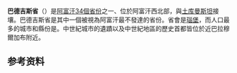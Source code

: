 {{Infobox settlement
|name                   =巴德吉斯省
|native_name            =بادغیس
|native_name_lang       = fa
|settlement_type        =[[阿富汗行政區劃|省]]
|image_caption          = Qala i Naw, Badghis
|image_map              = Badghis in Afghanistan.svg
|map_caption            = 巴德吉斯省在阿富汗的位置
|image_map1             = Badghis districts.png 
|map_caption1           = 2005年重劃前的區
|coordinates            = {{coord|35|0|N|63|45|E|display=inline,title}}
|subdivision_type       = 國家
|subdivision_name       = {{flag|Afghanistan|Taliban}}
|established_title      =  
|established_date       = 
|seat_type              = 省會
|seat                   =[[瑙堡|瑙堡]]
| seat1_type = 最大城市
| seat1 = {{link-en|巴拉穆爾加布|Bala Murghab}}
|parts_type             =[[縣_(阿富汗)|縣]]
|parts_style            = coll
|leader_party           = 
|leader_title           = 省長
|leader_name            =
|unit_pref                = 
|area_footnotes           =
|area_total_km2           =20590.6
|area_land_km2            = 
|area_water_km2           =0
|elevation_footnotes    = 
|elevation_m            = 
|population_total               =499,393
|population_as_of               =2013
|population_footnotes           =<ref name="MRRD-Profile">{{Cite web|title=Project Development Plan: Badghis Provincial Profile |publisher==Afghanistan Ministry of Rural Rehabilitation and Development |url=http://www.mrrd.gov.af/nabdp/Provincial%20Profiles/Badghis%20PDP%20Provincial%20profile.pdf |archive-url=https://web.archive.org/web/20101202130249/http://www.mrrd.gov.af/nabdp/Provincial%20Profiles/Badghis%20PDP%20Provincial%20profile.pdf |archive-date=2010-12-02 |dead-url=yes }}</ref>
|population_density_km2         =20.9 <!--For automatic calculation, any density field may contain: auto -->
|population_note                =
|demographics_type1             = 人口
|demographics1_footnotes        =
|demographics1_title1           = 種族
|demographics1_info1            = [[塔吉克族|塔吉克人]]、[[普什圖人|普什圖人]]、[[烏孜別克族|烏孜別克人]]、[[土庫曼人|土庫曼人]]、[[哈扎拉人|哈扎拉人]]
|demographics1_title2           =語言
|demographics1_info2            =[[達利語|達利語]]、[[普什圖語|普什圖語]]、[[土庫曼語|土庫曼語]]
|timezone1               = 
|utc_offset1             = 
|postal_code            =
|iso_code               =AF-BDG
|website                = 
}}

'''巴德吉斯省'''（{{lang-fa|د بادغيس ولايت}}）是[[阿富汗行政區劃|阿富汗34個省份]]之一、位於阿富汗西北部，與[[土库曼斯坦|土库曼斯坦]]接壤。巴德吉斯省是其中一個被視為阿富汗最不發達的省份。省會是[[瑙堡|瑙堡]]，而人口最多的城市和縣份是{{link-en|巴拉穆爾加布|Bala Murghab}}。中世紀城市{{link-en|河畔梅爾夫|Marw al-Rudh}}的遺蹟以及中世紀{{link-en|加徹斯坦|Gharchistan}}地區的歷史首都皆位於近巴拉穆爾加布附近。

==参考资料==
{{refs}}

{{commonscat}}
{{阿富汗省份}}
{{normdaten}}
{{DEFAULTSORT:badghis}}
{{Afghanistan-stub}}
